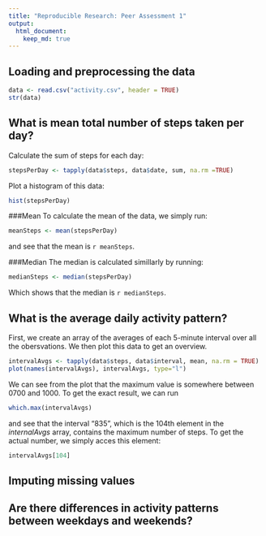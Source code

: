 ```yaml
---
title: "Reproducible Research: Peer Assessment 1"
output: 
  html_document:
    keep_md: true
---
```



## Loading and preprocessing the data
```r
data <- read.csv("activity.csv", header = TRUE)
str(data)
```


## What is mean total number of steps taken per day?

Calculate the sum of steps for each day:
```r
stepsPerDay <- tapply(data$steps, data$date, sum, na.rm =TRUE)
```

Plot a histogram of this data:

```r
hist(stepsPerDay)
```

###Mean
To calculate the mean of the data, we simply run:
```r
meanSteps <- mean(stepsPerDay)
```
and see that the mean is `r meanSteps`.  

###Median
The median is calculated simillarly by running:
```r
medianSteps <- median(stepsPerDay)
```

Which shows that the median is `r medianSteps`.

## What is the average daily activity pattern?
First, we create an array of the averages of each 5-minute interval
over all the obersvations.
We then plot this data to get an overview.

```r
intervalAvgs <- tapply(data$steps, data$interval, mean, na.rm = TRUE)
plot(names(intervalAvgs), intervalAvgs, type="l")
```

We can see from the plot that the maximum value is somewhere between 0700 and 1000.
To get the exact result, we can run

```r
which.max(intervalAvgs)
```
and see that the interval "835", which is the 104th element in the *internalAvgs* array,
contains the maximum number of steps.
To get the actual number, we simply acces this element:
```r
intervalAvgs[104]
```

## Imputing missing values



## Are there differences in activity patterns between weekdays and weekends?
